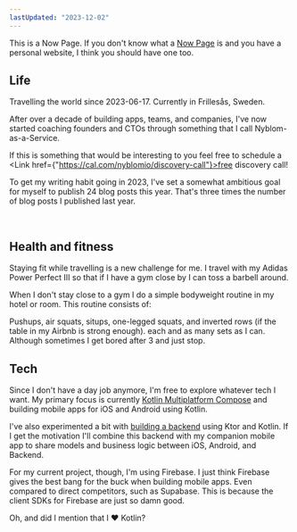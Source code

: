 ```yaml
---
lastUpdated: "2023-12-02"
---
```


This is a Now Page. If you don't know what a [Now Page](https://nownownow.com/about) is and you have a personal website, I think you should have one too.

## Life

Travelling the world since 2023-06-17. Currently in Frillesås, Sweden.

After over a decade of building apps, teams, and companies, I've now started coaching founders and CTOs through something that I call <Link href="/nyblom-as-a-service/">Nyblom-as-a-Service</Link>.

If this is something that would be interesting to you feel free to schedule a <Link href={"https://cal.com/nyblomio/discovery-call"}>free discovery call</Link>!


To get my writing habit going in 2023, I've set a somewhat ambitious goal for myself to publish 24 blog posts this year. That's three times the number of blog posts I published last year.

<PostList />

<br />

## Health and fitness

Staying fit while travelling is a new challenge for me. I travel with my Adidas Power Perfect III so that if I have a gym close by I can toss a barbell around.

When I don't stay close to a gym I do a simple bodyweight routine in my hotel or room. This routine consists of:

Pushups, air squats, situps, one-legged squats, and inverted rows (if the table in my Airbnb is strong enough).
each and as many sets as I can. Although sometimes I get bored after 3 and just stop.

## Tech

Since I don't have a day job anymore, I'm free to explore whatever tech I want. My primary focus is currently [Kotlin Multiplatform Compose](https://www.jetbrains.com/lp/compose-multiplatform/) and building mobile apps for iOS and Android using Kotlin.

I've also experimented a bit with [building a backend](https://github.com/Qw4z1/read-tracker) using Ktor and Kotlin. If I get the motivation I'll combine this backend with my companion mobile app to share models and business logic between iOS, Android, and Backend.

For my current project, though, I'm using Firebase. I just think Firebase gives the best bang for the buck when building mobile apps. Even compared to direct competitors, such as Supabase. This is because the client SDKs for Firebase are just so damn good.

Oh, and did I mention that I ❤️ Kotlin?
